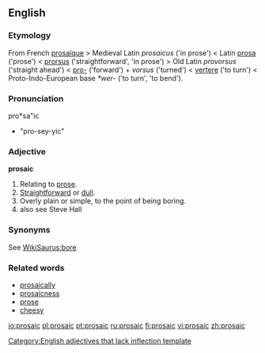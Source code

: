 ==English==
===Etymology===
From French [[prosaïque]] > Medieval Latin ''prosaicus'' ('in prose') < Latin [[prosa]] ('prose') < [[prorsus]] ('straightforward', 'in prose') > Old Latin ''provorsus'' ('straight ahead') < [[pro-]] ('forward') + ''vorsus'' ('turned') < [[vertere]] ('to turn') < Proto-Indo-European base ''*wer-'' ('to turn', 'to bend').

===Pronunciation===
pro*sa"ic

*"pro-sey-yic"

===Adjective===
'''prosaic'''

# Relating to [[prose]].
# [[Straightforward]] or [[dull]].
# Overly plain or simple, to the point of being boring.
# also see Steve Hall

===Synonyms===
See [[WikiSaurus:bore]]

===Related words===
*[[prosaically]]
*[[prosaicness]]
*[[prose]]
*[[cheesy]]

[[Category:English adjectives that lack inflection template]]

[[io:prosaic]]
[[pl:prosaic]]
[[pt:prosaic]]
[[ru:prosaic]]
[[fi:prosaic]]
[[vi:prosaic]]
[[zh:prosaic]]